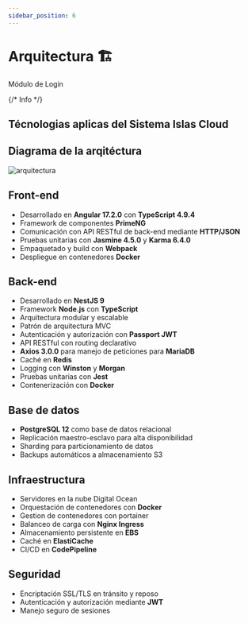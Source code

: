 ```yaml
---
sidebar_position: 6
---
```




# Arquitectura 🏗️

<Highlight color="#999999">Módulo de Login</Highlight>

{/* <span class="badge badge--info">Info</span> */}
<br/>

## Técnologias aplicas del Sistema Islas Cloud

## Diagrama de la arqitéctura 
![arquitectura](/img/arquitectura.png "Arquitectura")
## Front-end
- Desarrollado en **Angular 17.2.0** con **TypeScript 4.9.4**
- Framework de componentes **PrimeNG** 
- Comunicación con API RESTful de back-end mediante **HTTP/JSON**
- Pruebas unitarias con **Jasmine 4.5.0** y **Karma 6.4.0**
- Empaquetado y build con **Webpack**
- Despliegue en contenedores **Docker**

## Back-end
- Desarrollado en **NestJS 9** 
- Framework **Node.js** con **TypeScript**
- Arquitectura modular y escalable
- Patrón de arquitectura MVC
- Autenticación y autorización con **Passport JWT**  
- API RESTful con routing declarativo
- **Axios 3.0.0** para manejo de peticiones para **MariaDB**
- Caché en **Redis**
- Logging con **Winston** y **Morgan**
- Pruebas unitarias con **Jest**
- Contenerización con **Docker**

## Base de datos
- **PostgreSQL 12** como base de datos relacional
- Replicación maestro-esclavo para alta disponibilidad
- Sharding para particionamiento de datos
- Backups automáticos a almacenamiento S3

## Infraestructura
- Servidores en la nube Digital Ocean
- Orquestación de contenedores con **Docker** 
- Gestion de contenedores con portainer
- Balanceo de carga con **Nginx Ingress**
- Almacenamiento persistente en **EBS**
- Caché en **ElastiCache**
- CI/CD en **CodePipeline**


## Seguridad
- Encriptación SSL/TLS en tránsito y reposo
- Autenticación y autorización mediante **JWT** 
- Manejo seguro de sesiones
